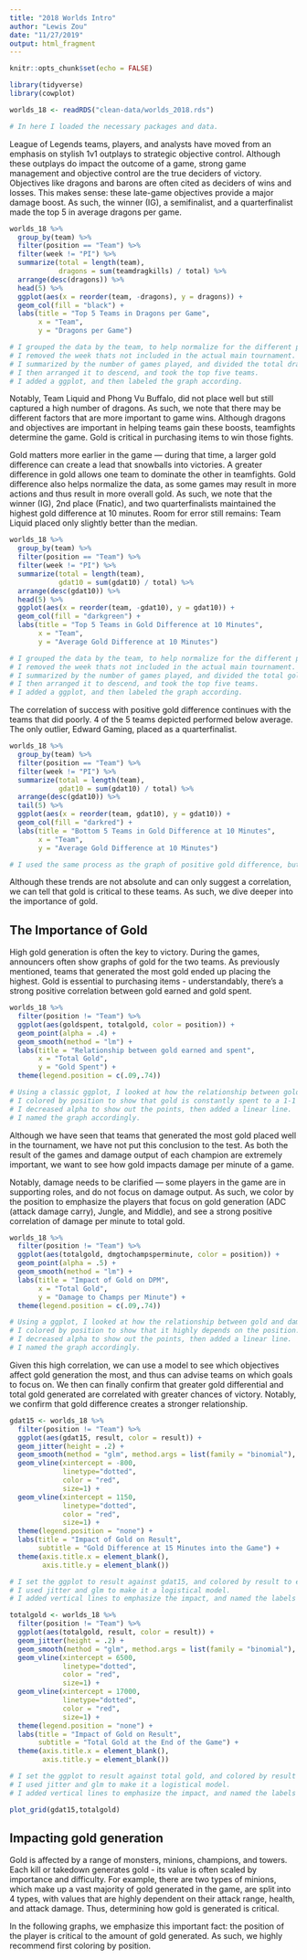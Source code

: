 ```yaml
---
title: "2018 Worlds Intro"
author: "Lewis Zou"
date: "11/27/2019"
output: html_fragment
---
```


```r
knitr::opts_chunk$set(echo = FALSE)

library(tidyverse)
library(cowplot)

worlds_18 <- readRDS("clean-data/worlds_2018.rds")

# In here I loaded the necessary packages and data.
```

League of Legends teams, players, and analysts have moved from an emphasis on stylish 1v1 outplays to strategic objective control. Although these outplays do impact the outcome of a game, strong game management and objective control are the true deciders of victory. Objectives like dragons and barons are often cited as deciders of wins and losses. This makes sense: these late-game objectives provide a major damage boost. As such, the winner (IG), a semifinalist, and a quarterfinalist made the top 5 in average dragons per game. 

```r

worlds_18 %>%
  group_by(team) %>%
  filter(position == "Team") %>%
  filter(week != "PI") %>%
  summarize(total = length(team), 
            dragons = sum(teamdragkills) / total) %>%
  arrange(desc(dragons)) %>%
  head(5) %>%
  ggplot(aes(x = reorder(team, -dragons), y = dragons)) + 
  geom_col(fill = "black") +
  labs(title = "Top 5 Teams in Dragons per Game",
       x = "Team",
       y = "Dragons per Game")

# I grouped the data by the team, to help normalize for the different positions in the game.
# I removed the week thats not included in the actual main tournament.
# I summarized by the number of games played, and divided the total dragons killed by that total.
# I then arranged it to descend, and took the top five teams.
# I added a ggplot, and then labeled the graph according.
```

Notably, Team Liquid and Phong Vu Buffalo, did not place well but still captured a high number of dragons. As such, we note that there may be different factors that are more important to game wins. Although dragons and objectives are important in helping teams gain these boosts, teamfights determine the game. Gold is critical in purchasing items to win those fights. 

Gold matters more earlier in the game — during that time, a larger gold difference can create a lead that snowballs into victories. A greater difference in gold allows one team to dominate the other in teamfights. Gold difference also helps normalize the data, as some games may result in more actions and thus result in more overall gold. As such, we note that the winner (IG), 2nd place (Fnatic), and two quarterfinalists maintained the highest gold difference at 10 minutes. Room for error still remains: Team Liquid placed only slightly better than the median.

```r

worlds_18 %>%
  group_by(team) %>%
  filter(position == "Team") %>%
  filter(week != "PI") %>%
  summarize(total = length(team), 
            gdat10 = sum(gdat10) / total) %>%
  arrange(desc(gdat10)) %>%
  head(5) %>%
  ggplot(aes(x = reorder(team, -gdat10), y = gdat10)) + 
  geom_col(fill = "darkgreen") +
  labs(title = "Top 5 Teams in Gold Difference at 10 Minutes",
       x = "Team",
       y = "Average Gold Difference at 10 Minutes")

# I grouped the data by the team, to help normalize for the different positions in the game.
# I removed the week thats not included in the actual main tournament.
# I summarized by the number of games played, and divided the total gold difference at 10 minutes by the total games played.
# I then arranged it to descend, and took the top five teams.
# I added a ggplot, and then labeled the graph according.
```

The correlation of success with positive gold difference continues with the teams that did poorly. 4 of the 5 teams depicted performed below average. The only outlier, Edward Gaming, placed as a quarterfinalist. 

```r

worlds_18 %>%
  group_by(team) %>%
  filter(position == "Team") %>%
  filter(week != "PI") %>%
  summarize(total = length(team), 
            gdat10 = sum(gdat10) / total) %>%
  arrange(desc(gdat10)) %>%
  tail(5) %>%
  ggplot(aes(x = reorder(team, gdat10), y = gdat10)) + 
  geom_col(fill = "darkred") +
  labs(title = "Bottom 5 Teams in Gold Difference at 10 Minutes",
       x = "Team",
       y = "Average Gold Difference at 10 Minutes")

# I used the same process as the graph of positive gold difference, but in this case I took the bottom five teams.
```

Although these trends are not absolute and can only suggest a correlation, we can tell that gold is critical to these teams. As such, we dive deeper into the importance of gold.

## The Importance of Gold

High gold generation is often the key to victory. During the games, announcers often show graphs of gold for the two teams. As previously mentioned, teams that generated the most gold ended up placing the highest. Gold is essential to purchasing items - understandably, there's a strong positive correlation between gold earned and gold spent.

```r

worlds_18 %>%
  filter(position != "Team") %>%
  ggplot(aes(goldspent, totalgold, color = position)) + 
  geom_point(alpha = .4) + 
  geom_smooth(method = "lm") + 
  labs(title = "Relationship between gold earned and spent",
       x = "Total Gold",
       y = "Gold Spent") + 
  theme(legend.position = c(.09,.74))

# Using a classic ggplot, I looked at how the relationship between gold spent and gold earned to emphasize its importance.
# I colored by position to show that gold is constantly spent to a 1-1 ratio, even across different positions.
# I decreased alpha to show out the points, then added a linear line. 
# I named the graph accordingly.
```

Although we have seen that teams that generated the most gold placed well in the tournament, we have not put this conclusion to the test. As both the result of the games and damage output of each champion are extremely important, we want to see how gold impacts damage per minute of a game. 

Notably, damage needs to be clarified — some players in the game are in supporting roles, and do not focus on damage output. As such, we color by the position to emphasize the players that focus on gold generation (ADC (attack damage carry), Jungle, and Middle), and see a strong positive correlation of damage per minute to total gold.

```r

worlds_18 %>%
  filter(position != "Team") %>%
  ggplot(aes(totalgold, dmgtochampsperminute, color = position)) + 
  geom_point(alpha = .5) + 
  geom_smooth(method = "lm") + 
  labs(title = "Impact of Gold on DPM",
       x = "Total Gold",
       y = "Damage to Champs per Minute") + 
  theme(legend.position = c(.09,.74))

# Using a ggplot, I looked at how the relationship between gold and damage per minute to see how gold impacts damaging the other team.
# I colored by position to show that it highly depends on the position.
# I decreased alpha to show out the points, then added a linear line. 
# I named the graph accordingly.
```

Given this high correlation, we can use a model to see which objectives affect gold generation the most, and thus can advise teams on which goals to focus on. We then can finally confirm that greater gold differential and total gold generated are correlated with greater chances of victory. Notably, we confirm that gold difference creates a stronger relationship.

```r

gdat15 <- worlds_18 %>%
  filter(position != "Team") %>%
  ggplot(aes(gdat15, result, color = result)) + 
  geom_jitter(height = .2) + 
  geom_smooth(method = "glm", method.args = list(family = "binomial"), se = FALSE) +
  geom_vline(xintercept = -800, 
             linetype="dotted",
             color = "red", 
             size=1) + 
  geom_vline(xintercept = 1150, 
             linetype="dotted",
             color = "red",
             size=1) + 
  theme(legend.position = "none") + 
  labs(title = "Impact of Gold on Result",
       subtitle = "Gold Difference at 15 Minutes into the Game") + 
  theme(axis.title.x = element_blank(),
        axis.title.y = element_blank())

# I set the ggplot to result against gdat15, and colored by result to emphasize the increase.
# I used jitter and glm to make it a logistical model.
# I added vertical lines to emphasize the impact, and named the labels accordingly.

totalgold <- worlds_18 %>%
  filter(position != "Team") %>%
  ggplot(aes(totalgold, result, color = result)) + 
  geom_jitter(height = .2) + 
  geom_smooth(method = "glm", method.args = list(family = "binomial"), se = FALSE) +
  geom_vline(xintercept = 6500, 
             linetype="dotted",
             color = "red", 
             size=1) + 
  geom_vline(xintercept = 17000, 
             linetype="dotted",
             color = "red",
             size=1) + 
  theme(legend.position = "none") + 
  labs(title = "Impact of Gold on Result",
       subtitle = "Total Gold at the End of the Game") +
  theme(axis.title.x = element_blank(),
        axis.title.y = element_blank())

# I set the ggplot to result against total gold, and colored by result to emphasize the increase.
# I used jitter and glm to make it a logistical model.
# I added vertical lines to emphasize the impact, and named the labels accordingly.

plot_grid(gdat15,totalgold)
```

## Impacting gold generation

Gold is affected by a range of monsters, minions, champions, and towers. Each kill or takedown generates gold - its value is often scaled by importance and difficulty. For example, there are two types of minions, which make up a vast majority of gold generated in the game, are split into 4 types, with values that are highly dependent on their attack range, health, and attack damage. Thus, determining how gold is generated is critical.

In the following graphs, we emphasize this important fact: the position of the player is critical to the amount of gold generated. As such, we highly recommend first coloring by position.
